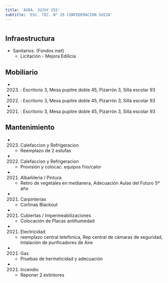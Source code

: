 ```yaml
---
title: 'AVDA. JUJUY 255'
subtitle: 'ESC. TEC. N° 26 CONFEDERACION SUIZA'
---
```


#
## Infraestructura

* Sanitarios. (Fondos inet) 
    + Licitación - Mejora Edilicia 


## Mobiliario

*  (2023) : Escritorio 3, Mesa pupitre doble 45, Pizarrón 3, Silla escolar 93 

*  (2022) : Escritorio 3, Mesa pupitre doble 45, Pizarrón 3, Silla escolar 93 

*  (2021) : Escritorio 3, Mesa pupitre doble 45, Pizarrón 3, Silla escolar 93 





## Mantenimiento

*  (2023) Calefaccion y Refrigeracion 
    + Reemplazo de 2 estufas

*  (2022) Calefaccion y Refrigeracion 
    + Provisión y colocac. equipos frio/calor

*  (2021) Albañileria / Pintura 
    + Retiro de vegetales en medianera, Adecuación Aulas del Futuro 5º año

*  (2021) Carpinterías 
    + Cortinas Blackout

*  (2021) Cubiertas / Impermeabilizaciones 
    + Colocación de Placas antihumedad

*  (2021) Electricidad 
    + reemplazo central telefónica, Rep central de cámaras de seguridad, Intalación de purificadores de Aire

*  (2021) Gas 
    + Pruebas de hermeticidad y adecuación

*  (2021) Incendio 
    + Reponer 2 extintores







